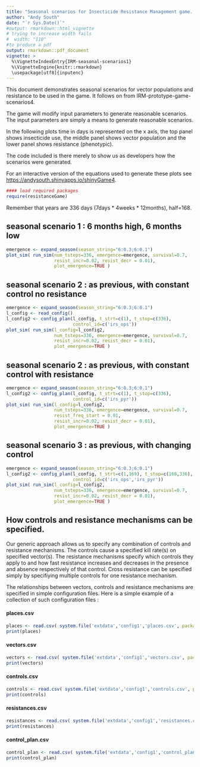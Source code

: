 ```yaml
---
title: "Seasonal scenarios for Insecticide Resistance Management game. v1"
author: "Andy South"
date: "`r Sys.Date()`"
#output: rmarkdown::html_vignette
# trying to increase width fails
#  width: "110" 
#to produce a pdf
output: rmarkdown::pdf_document
vignette: >
  %\VignetteIndexEntry{IRM-seasonal-scenarios1}
  %\VignetteEngine{knitr::rmarkdown}
  \usepackage[utf8]{inputenc}
---
```


This document demonstrates seasonal scenarios for vector populations and resistance to be used in the game. It follows on from IRM-prototype-game-scenarios4.


The game will modify input parameters to generate reasonable scenarios. The input parameters are simply a means to generate reasonable scenarios.


In the following plots time in days is represented on the x axis, the top panel shows insecticide use, the middle panel shows vector population and the lower panel shows resistance (phenotypic). 

The code included is there merely to show us as developers how the scenarios were generated.

For an interactive version of the equations used to generate these plots see [https://andysouth.shinyapps.io/shinyGame4](https://andysouth.shinyapps.io/shinyGame4).


```r
#### load required packages
require(resistanceGame)
```

Remember that years are 336 days (7days * 4weeks * 12months), half=168.

\newpage

## seasonal scenario 1 : 6 months high, 6 months low

```r
emergence <- expand_season(season_string="6:0.3;6:0.1")
plot_sim( run_sim(num_tsteps=336, emergence=emergence, survival=0.7,
                  resist_incr=0.02, resist_decr = 0.01), 
                  plot_emergence=TRUE )
```

\newpage

## seasonal scenario 2 : as previous, with constant control no resistance

```r
emergence <- expand_season(season_string="6:0.3;6:0.1")
l_config <- read_config()
l_config2 <- config_plan(l_config, t_strt=c(1), t_stop=c(336),
                         control_id=c('irs_ops'))
plot_sim( run_sim(l_config=l_config2, 
                  num_tsteps=336, emergence=emergence, survival=0.7,
                  resist_incr=0.02, resist_decr = 0.01), 
                  plot_emergence=TRUE )
```

## seasonal scenario 2 : as previous, with constant control with resistance

```r
emergence <- expand_season(season_string="6:0.3;6:0.1")
l_config2 <- config_plan(l_config, t_strt=c(1), t_stop=c(336),
                         control_id=c('irs_pyr'))
plot_sim( run_sim(l_config=l_config2, 
                  num_tsteps=336, emergence=emergence, survival=0.7,
                  resist_freq_start = 0.01,
                  resist_incr=0.02, resist_decr = 0.01), 
                  plot_emergence=TRUE )
```


## seasonal scenario 3 : as previous, with changing control

```r
emergence <- expand_season(season_string="6:0.3;6:0.1")
l_config2 <- config_plan(l_config, t_strt=c(1,169), t_stop=c(168,336),
                         control_id=c('irs_ops','irs_pyr'))
plot_sim( run_sim(l_config=l_config2, 
                  num_tsteps=336, emergence=emergence, survival=0.7,
                  resist_incr=0.02, resist_decr = 0.01), 
                  plot_emergence=TRUE )
```

\newpage



## How controls and resistance mechanisms can be specified.

Our generic approach allows us to specify any combination of controls and resistance mechanisms. The controls cause a specified kill rate(s) on specified vector(s). The resistance mechanisms specify which controls they apply to and how fast resistance increases and decreases in the presence and absence respectively of that control. Cross resistance can be specified simply by specifiying multiple controls for one resistance mechanism.

The relationships between vectors, controls and resistance mechanisms are specified in simple configuration files. Here is a simple example of a collection of such configuration files :

#### places.csv
```r
places <- read.csv( system.file('extdata','config1','places.csv', package='resistanceGame'))
print(places) 
```    

#### vectors.csv
```r
vectors <- read.csv( system.file('extdata','config1','vectors.csv', package='resistanceGame'))
print(vectors)
```

#### controls.csv
```r
controls <- read.csv( system.file('extdata','config1','controls.csv', package='resistanceGame'))
print(controls)
```

#### resistances.csv
```r
resistances <- read.csv( system.file('extdata','config1','resistances.csv', package='resistanceGame'))
print(resistances)
```

#### control_plan.csv
```r
control_plan <- read.csv( system.file('extdata','config1','control_plan.csv', package='resistanceGame'))
print(control_plan)
```


